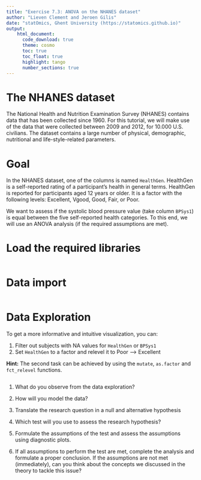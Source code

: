 ```yaml
---
title: "Exercise 7.3: ANOVA on the NHANES dataset"
author: "Lieven Clement and Jeroen Gilis"
date: "statOmics, Ghent University (https://statomics.github.io)"
output:
    html_document:
      code_download: true
      theme: cosmo
      toc: true
      toc_float: true
      highlight: tango
      number_sections: true
---
```


# The NHANES dataset

The National Health and Nutrition Examination Survey (NHANES) contains data
that has been collected since 1960. For this tutorial, we will make use of
the data that were collected between 2009 and 2012, for 10.000 U.S. civilians.
The dataset contains a large number of physical, demographic, nutritional and
life-style-related parameters.

# Goal

In the NHANES dataset, one of the columns is named `HealthGen`.
HealthGen is a self-reported rating of a participant's health
in general terms. HealthGen is reported for participants aged 12
years or older. It is a factor with the following levels:
Excellent, Vgood, Good, Fair, or Poor.

We want to assess if the systolic blood pressure
value (take column `BPSys1`) is equal between the five self-reported
health categories. To this end, we will use an ANOVA analysis
(if the required assumptions are met).

# Load the required libraries

```r

```

# Data import

```r

```

# Data Exploration

To get a more informative and intuitive visualization, you can:

1. Filter out subjects with NA values for `HealthGen` or `BPSys1`
2. Set `HealthGen` to a factor and relevel it to Poor --> Excellent

**Hint:** The second task can be achieved by using the `mutate`,
`as.factor` and `fct_relevel` functions.

```r

```


1. What do you observe from the data exploration?

2. How will you model the data?

3. Translate the research question in a null and alternative hypothesis

4. Which test will you use to assess the research hypothesis?

5. Formulate the assumptions of the test and assess the assumptions using
diagnostic plots.

6. If all assumptions to perform the test are met, complete the analysis and
formulate a proper conclusion. If the assumptions are not met (immediately), can
you think about the concepts we discussed in the theory to tackle this issue?

